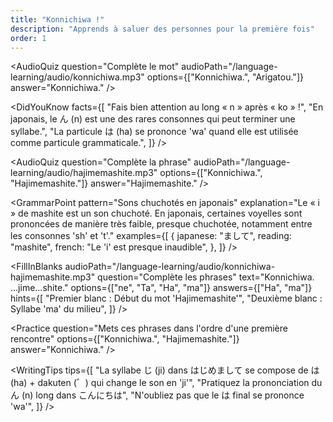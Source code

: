 ```yaml
---
title: "Konnichiwa !"
description: "Apprends à saluer des personnes pour la première fois"
order: 1
---
```


<CourseTitle
  title="Konnichiwa !"
  description="Apprends à saluer des personnes pour la première fois"
/>

<VocabCard
  word="こんにちは"
  reading="Konnichiwa"
  meaning="Bonjour (utilisé pendant la journée)"
  type="expression"
  exampleSentence="こんにちは、元気ですか？ (Konnichiwa, genki desu ka?)"
  exampleMeaning="Bonjour, comment allez-vous ?"
/>

<AudioQuiz
  question="Complète le mot"
  audioPath="/language-learning/audio/konnichiwa.mp3"
  options={["Konnichiwa.", "Arigatou."]}
  answer="Konnichiwa."
/>

<DidYouKnow
  facts={[
    "Fais bien attention au long « n » après « ko » !",
    "En japonais, le ん (n) est une des rares consonnes qui peut terminer une syllabe.",
    "La particule は (ha) se prononce 'wa' quand elle est utilisée comme particule grammaticale.",
  ]}
/>

<VocabCard
  word="はじめまして"
  reading="Hajimemashite"
  meaning="Enchanté(e) (littéralement : C'est la première fois que nous nous rencontrons)"
  type="expression"
  exampleSentence="はじめまして、マリーです。 (Hajimemashite, Marī desu.)"
  exampleMeaning="Enchanté(e), je m'appelle Marie."
/>

<TrueFalse
  question="« Hajimemashite » signifie « enchanté »"
  answer={true}
  explanation="On dit « hajimemashite » lorsqu'on rencontre quelqu'un pour la première fois."
/>

<AudioQuiz
  question="Complète la phrase"
  audioPath="/language-learning/audio/hajimemashite.mp3"
  options={["Konnichiwa.", "Hajimemashite."]}
  answer="Hajimemashite."
/>

<GrammarPoint
  pattern="Sons chuchotés en japonais"
  explanation="Le « i » de mashite est un son chuchoté. En japonais, certaines voyelles sont prononcées de manière très faible, presque chuchotée, notamment entre les consonnes 'sh' et 't'."
  examples={[
    {
      japanese: "まして",
      reading: "mashite",
      french: "Le 'i' est presque inaudible",
    },
  ]}
/>

<FillInBlanks
  audioPath="/language-learning/audio/konnichiwa-hajimemashite.mp3"
  question="Complète les phrases"
  text="Konnichiwa. ...jime...shite."
  options={["ne", "Ta", "Ha", "ma"]}
  answers={["Ha", "ma"]}
  hints={[
    "Premier blanc : Début du mot 'Hajimemashite'",
    "Deuxième blanc : Syllabe 'ma' du milieu",
  ]}
/>

<Practice
  question="Mets ces phrases dans l'ordre d'une première rencontre"
  options={["Konnichiwa.", "Hajimemashite."]}
  answer="Konnichiwa."
/>

<WritingTips
  tips={[
    "La syllabe じ (ji) dans はじめまして se compose de は (ha) + dakuten (゛) qui change le son en 'ji'",
    "Pratiquez la prononciation du ん (n) long dans こんにちは",
    "N'oubliez pas que le は final se prononce 'wa'",
  ]}
/>
